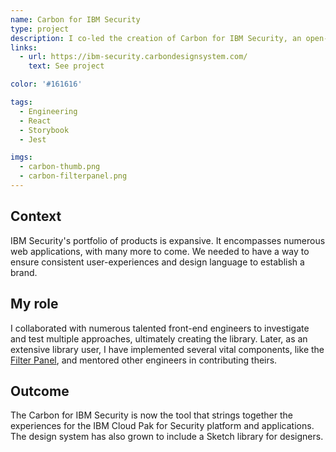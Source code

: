 ```yaml
---
name: Carbon for IBM Security
type: project
description: I co-led the creation of Carbon for IBM Security, an open-source React and SCSS component and pattern library for IBM Security.
links:
  - url: https://ibm-security.carbondesignsystem.com/
    text: See project

color: '#161616'

tags:
  - Engineering
  - React
  - Storybook
  - Jest

imgs:
  - carbon-thumb.png
  - carbon-filterpanel.png
---
```


## Context

IBM Security's portfolio of products is expansive. It encompasses numerous web applications, with many more to come. We needed to have a way to ensure consistent user-experiences and design language to establish a brand.

## My role

I collaborated with numerous talented front-end engineers to investigate and test multiple approaches, ultimately creating the library. Later, as an extensive library user, I have implemented several vital components, like the [Filter Panel](https://ibm-security.carbondesignsystem.com/?path=/story/patterns-filterpanel--default), and mentored other engineers in contributing theirs.

## Outcome

The Carbon for IBM Security is now the tool that strings together the experiences for the IBM Cloud Pak for Security platform and applications. The design system has also grown to include a Sketch library for designers.
